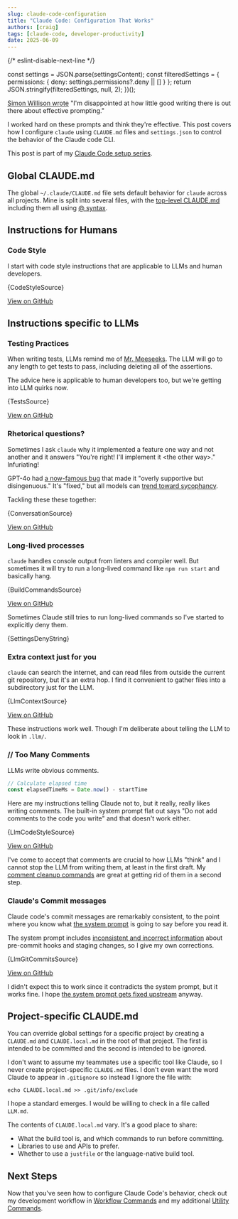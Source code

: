 ```yaml
---
slug: claude-code-configuration
title: "Claude Code: Configuration That Works"
authors: [craig]
tags: [claude-code, developer-productivity]
date: 2025-06-09
---
```


{/* eslint-disable-next-line */}

  const settings = JSON.parse(settingsContent);
  const filteredSettings = {
    permissions: {
      deny: settings.permissions?.deny || []
    }
  };
  return JSON.stringify(filteredSettings, null, 2);
})();

[Simon Willison wrote](https://simonwillison.net/2025/May/5/prompting/) "I'm disappointed at how little good writing there is out there about effective prompting."

I worked hard on these prompts and think they're effective. This post covers how I configure `claude` using `CLAUDE.md` files and `settings.json` to control the behavior of the Claude code CLI.

<!-- truncate -->

This post is part of my [Claude Code setup series](/blog/claude-code-setup).

## Global CLAUDE.md

The global `~/.claude/CLAUDE.md` file sets default behavior for `claude` across all projects. Mine is split into several files, with the [top-level CLAUDE.md](https://github.com/motlin/claude-code-prompts/blob/main/CLAUDE.md) including them all using [@ syntax](https://docs.anthropic.com/en/docs/claude-code/memory#claude-md-imports).

## Instructions for Humans

### Code Style

I start with code style instructions that are applicable to LLMs and human developers.

<CodeBlock language="markdown" title=".claude-prompts/instructions/code-style.md">
  {CodeStyleSource}
</CodeBlock>

[View on GitHub](https://github.com/motlin/claude-code-prompts/blob/main/instructions/code-style.md)

## Instructions specific to LLMs

### Testing Practices

When writing tests, LLMs remind me of [Mr. Meeseeks](https://en.wikipedia.org/wiki/Mr._Meeseeks). The LLM will go to any length to get tests to pass, including deleting all of the assertions.

The advice here is applicable to human developers too, but we're getting into LLM quirks now.

<CodeBlock language="markdown" title=".claude-prompts/instructions/tests.md">
    {TestsSource}
</CodeBlock>

[View on GitHub](https://github.com/motlin/claude-code-prompts/blob/main/instructions/tests.md)

### Rhetorical questions?

Sometimes I ask `claude` why it implemented a feature one way and not another and it answers "You're right! I'll implement it \<the other way\>." Infuriating!

GPT-4o had [a now-famous bug](https://openai.com/index/sycophancy-in-gpt-4o/) that made it "overly supportive but disingenuous." It's "fixed," but all models can [trend toward sycophancy](https://www.anthropic.com/research/towards-understanding-sycophancy-in-language-models).

Tackling these these together:

<CodeBlock language="markdown" title=".claude-prompts/instructions/conversation.md">
  {ConversationSource}
</CodeBlock>

[View on GitHub](https://github.com/motlin/claude-code-prompts/blob/main/instructions/conversation.md)

### Long-lived processes

`claude` handles console output from linters and compiler well. But sometimes it will try to run a long-lived command like `npm run start` and basically hang.

<CodeBlock language="markdown" title=".claude-prompts/instructions/build-commands.md">
  {BuildCommandsSource}
</CodeBlock>

[View on GitHub](https://github.com/motlin/claude-code-prompts/blob/main/instructions/build-commands.md)

Sometimes Claude still tries to run long-lived commands so I've started to explicitly deny them.

<CodeBlock language="json" title="src/.claude-prompts/settings.json (deny section)">
  {SettingsDenyString}
</CodeBlock>

### Extra context just for you

`claude` can search the internet, and can read files from outside the current git repository, but it's an extra hop. I find it convenient to gather files into a subdirectory just for the LLM.

<CodeBlock language="markdown" title=".claude-prompts/instructions/llm-context.md">
  {LlmContextSource}
</CodeBlock>

[View on GitHub](https://github.com/motlin/claude-code-prompts/blob/main/instructions/llm-context.md)

These instructions work well. Though I'm deliberate about telling the LLM to look in `.llm/`.

### // Too Many Comments

LLMs write obvious comments.

```typescript
// Calculate elapsed time
const elapsedTimeMs = Date.now() - startTime
```

Here are my instructions telling Claude not to, but it really, really likes writing comments. The built-in system prompt flat out says "Do not add comments to the code you write" and that doesn't work either.

<CodeBlock language="markdown" title=".claude-prompts/instructions/llm-code-style.md">
  {LlmCodeStyleSource}
</CodeBlock>

[View on GitHub](https://github.com/motlin/claude-code-prompts/blob/main/instructions/llm-code-style.md)

I've come to accept that comments are crucial to how LLMs "think" and I cannot stop the LLM from writing them, at least in the first draft. My [comment cleanup commands](/blog/claude-code-utility-commands#comments) are great at getting rid of them in a second step.

### Claude's Commit messages

Claude code's commit messages are remarkably consistent, to the point where you know what [the system prompt](https://gist.github.com/transitive-bullshit/487c9cb52c75a9701d312334ed53b20c#file-claude-code-prompts-js-L448-L462) is going to say before you read it.

The system prompt includes [inconsistent and incorrect information](https://github.com/anthropics/claude-code/issues/1000) about pre-commit hooks and staging changes, so I give my own corrections.

<CodeBlock language="markdown" title=".claude-prompts/instructions/llm-git-commits.md">
  {LlmGitCommitsSource}
</CodeBlock>

[View on GitHub](https://github.com/motlin/claude-code-prompts/blob/main/instructions/llm-git-commits.md)

I didn't expect this to work since it contradicts the system prompt, but it works fine. I hope [the system prompt gets fixed upstream](https://github.com/anthropics/claude-code/issues/1000) anyway.

## Project-specific CLAUDE.md

You can override global settings for a specific project by creating a `CLAUDE.md` and `CLAUDE.local.md` in the root of that project. The first is intended to be committed and the second is intended to be ignored.

I don't want to assume my teammates use a specific tool like Claude, so I never create project-specific `CLAUDE.md` files. I don't even want the word Claude to appear in `.gitignore` so instead I ignore the file with:

```console
echo CLAUDE.local.md >> .git/info/exclude
```

I hope a standard emerges. I would be willing to check in a file called `LLM.md`.

The contents of `CLAUDE.local.md` vary. It's a good place to share:

- What the build tool is, and which commands to run before committing.
- Libraries to use and APIs to prefer.
- Whether to use a `justfile` or the language-native build tool.

## Next Steps

Now that you've seen how to configure Claude Code's behavior, check out my development workflow in [Workflow Commands](/blog/claude-code-workflow-commands) and my additional [Utility Commands](/blog/claude-code-utility-commands).

<GiscusComponent />
